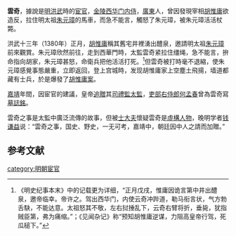 '''雲奇'''，據說是[[明|明]][[洪武|洪武]]時的[[宦官|宦官]]，[[金陵|金陵]][[西华门|西华门]][[内侍|内侍]]，[[廣東|廣東]]人，曾因發現宰相[[胡惟庸|胡惟庸]]欲造反，拉住明太祖[[朱元璋|朱元璋]]的馬車，而急不能言，觸怒了朱元璋，被朱元璋活活杖斃。

洪武十三年（1380年）正月，[[胡惟庸|胡惟庸]]稱其舊宅井裡湧出醴泉，邀請明太祖[[朱元璋|朱元璋]]前來觀賞。朱元璋欣然前往，走到西華門時，太監雲奇紧拉住缰绳，急不能言，拚命指向胡家，朱元璋甚怒，命衛兵把他活活打死。<ref>《明史纪事本末》中的记载更为详细，“正月戊戌，惟庸因诡言第中井出醴泉，邀帝临幸。帝许之。驾出西华门，内使云奇冲跸道，勒马衔言状，气方勃舌駃，不能达意。太祖怒其不敬，左右挝捶乱下，云奇右臂将折，垂毙，犹指贼臣第，弗为痛缩。”；《见闻杂记》称“预知胡惟庸逆谋，力阻高皇帝行驾，死瓜槌下。”</ref>但雲奇被打時毫不退縮，使朱元璋感覺事態嚴重，立即返回，登上宫城時，发现胡惟庸家上空塵土飛揚，墙道都藏有士兵，於是爆發了[[胡惟庸案|胡惟庸案]]。

[[嘉靖|嘉靖]]年間，因宦官的建議，皇帝[[追贈|追贈]]其[[司禮監|司禮監]][[太監|太監]]，[[吏部右侍郎|吏部右侍郎]][[何孟春|何孟春]]曾為雲奇寫[[墓誌銘|墓誌銘]]。

雲奇之事是太監中廣泛流傳的故事，但被[[士大夫|士大夫]]懷疑雲奇是[[虛構人物|虛構人物]]，晚明学者[[钱谦益|钱谦益]]说：“雲奇之事，国史、野史，一无可考，嘉靖中，朝廷因中人之請而加贈。”

== 参考文献 ==
{{Reflist}}

[[category:明朝宦官|category:明朝宦官]]
